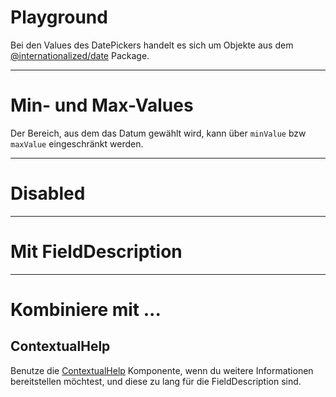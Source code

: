 # Playground

Bei den Values des DatePickers handelt es sich um Objekte aus dem
[@internationalized/date](https://react-spectrum.adobe.com/internationalized/date/)
Package.

<LiveCodeEditor />

---

# Min- und Max-Values

Der Bereich, aus dem das Datum gewählt wird, kann über `minValue` bzw `maxValue`
eingeschränkt werden.

<LiveCodeEditor example="future" />

---

# Disabled

<LiveCodeEditor example="disabled" />

---

# Mit FieldDescription

<LiveCodeEditor example="fieldDescription" editorCollapsed />

---

# Kombiniere mit ...

## ContextualHelp

Benutze die [ContextualHelp](/03-components/overlays/contextual-help)
Komponente, wenn du weitere Informationen bereitstellen möchtest, und diese zu
lang für die FieldDescription sind.

<LiveCodeEditor example="contextualHelp" editorCollapsed />
